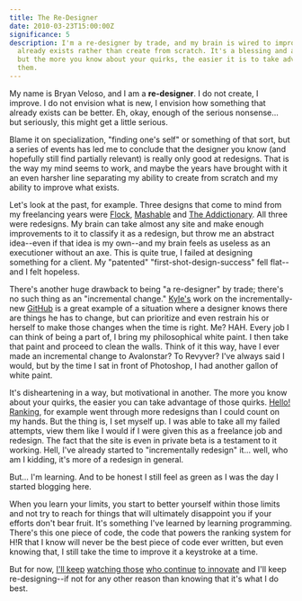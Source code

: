 ```yaml
---
title: The Re-Designer
date: 2010-03-23T15:00:00Z
significance: 5
description: I'm a re-designer by trade, and my brain is wired to improve what
  already exists rather than create from scratch. It's a blessing and a curse,
  but the more you know about your quirks, the easier it is to take advantage of
  them.
---
```


My name is Bryan Veloso, and I am a **re-designer**. I do not create, I improve. I do not envision what is new, I envision how something that already exists can be better. Eh, okay, enough of the serious nonsense... but seriously, this might get a little serious.

Blame it on specialization, "finding one's self" or something of that sort, but a series of events has led me to conclude that the designer you know (and hopefully still find partially relevant) is really only good at redesigns. That is the way my mind seems to work, and maybe the years have brought with it an even harsher line separating my ability to create from scratch and my ability to improve what exists.

Let's look at the past, for example. Three designs that come to mind from my freelancing years were [Flock][1],  [Mashable][2] and [The Addictionary][3]. All three were redesigns. My brain can take almost any site and make enough improvements to it to classify it as a redesign, but throw me an abstract idea--even if that idea is my own--and my brain feels as useless as an executioner without an axe. This is quite true, I failed at designing something for a client. My "patented" "first-shot-design-success" fell flat--and I felt hopeless.

There's another huge drawback to being "a re-designer" by trade; there's no such thing as an "incremental change." [Kyle's][4] work on the incrementally-new [GitHub][5] is a great example of a situation where a designer knows there are things he has to change, but can prioritize and even restrain his or herself to make those changes when the time is right. Me? HAH. Every job I can think of being a part of, I bring my philosophical white paint. I then take that paint and proceed to clean the walls. Think of it this way, have I ever made an incremental change to Avalonstar? To Revyver? I've always said I would, but by the time I sat in front of Photoshop, I had another gallon of white paint.

It's disheartening in a way, but motivational in another. The more you know about your quirks, the easier you can take advantage of those quirks. [Hello! Ranking][6], for example went through more redesigns than I could count on my hands. But the thing is, I set myself up. I was able to take all my failed attempts, view them like I would if I were given this as a freelance job and redesign. The fact that the site is even in private beta is a testament to it working. Hell, I've already started to "incrementally redesign" it... well, who am I kidding, it's more of a redesign in general.

But... I'm learning. And to be honest I still feel as green as I was the day I started blogging here.

When you learn your limits, you start to better yourself within those limits and not try to reach for things that will ultimately disappoint you if your efforts don't bear fruit. It's something I've learned by learning programming. There's this one piece of code, the code that powers the ranking system for H!R that I know will never be the best piece of code ever written, but even knowing that, I still take the time to improve it a keystroke at a time.

But for now, [I'll keep][4] [watching those][7] [who continue][8] [to innovate][9] and I'll keep re-designing--if not for any other reason than knowing that it's what I do best.

[1]: http://www.flickr.com/photos/avalonstar/166764603/in/set-432666/
[2]: http://www.flickr.com/photos/avalonstar/372637130/in/set-432666/
[3]: http://www.flickr.com/photos/avalonstar/2767297047/
[4]: http://warpspire.com/
[5]: http://github.com/
[6]: http://hello-ranking.com/
[7]: http://31three.com/
[8]: http://maxvoltar.com/
[9]: http://komodomedia.com/

